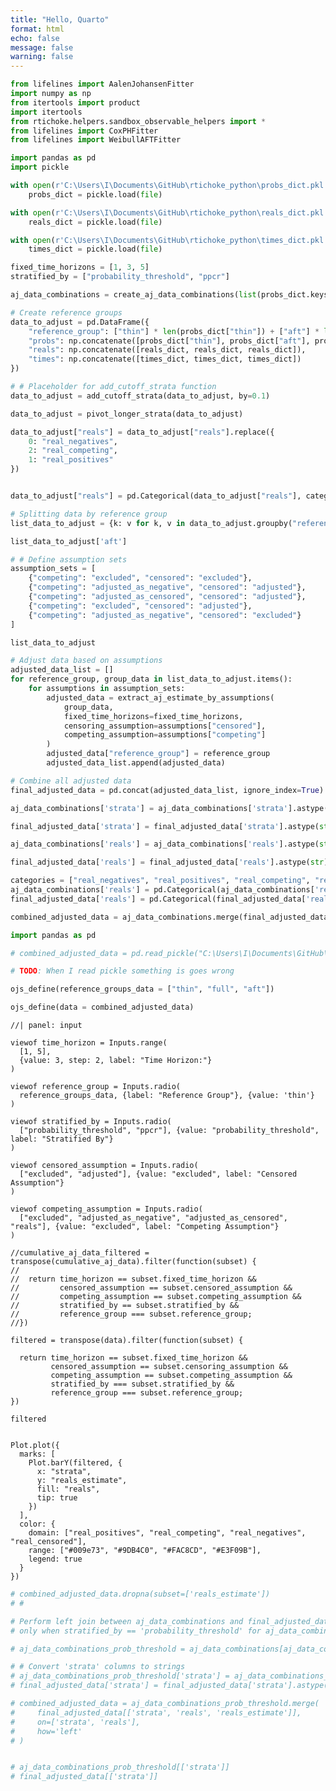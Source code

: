 ```yaml
---
title: "Hello, Quarto"
format: html
echo: false
message: false
warning: false
---
```


```python
from lifelines import AalenJohansenFitter
import numpy as np
from itertools import product
import itertools
from rtichoke.helpers.sandbox_observable_helpers import *
from lifelines import CoxPHFitter
from lifelines import WeibullAFTFitter

import pandas as pd
import pickle  

with open(r'C:\Users\I\Documents\GitHub\rtichoke_python\probs_dict.pkl', 'rb') as file:
    probs_dict = pickle.load(file)

with open(r'C:\Users\I\Documents\GitHub\rtichoke_python\reals_dict.pkl', 'rb') as file:
    reals_dict = pickle.load(file)

with open(r'C:\Users\I\Documents\GitHub\rtichoke_python\times_dict.pkl', 'rb') as file:
    times_dict = pickle.load(file)


```


```python

fixed_time_horizons = [1, 3, 5]
stratified_by = ["probability_threshold", "ppcr"]

aj_data_combinations = create_aj_data_combinations(list(probs_dict.keys()), fixed_time_horizons, stratified_by, 0.1)

```



```python
# Create reference groups
data_to_adjust = pd.DataFrame({
    "reference_group": ["thin"] * len(probs_dict["thin"]) + ["aft"] * len(probs_dict["thin"]) + ["full"] * len(probs_dict["thin"]),
    "probs": np.concatenate([probs_dict["thin"], probs_dict["aft"], probs_dict["full"]]),
    "reals": np.concatenate([reals_dict, reals_dict, reals_dict]),
    "times": np.concatenate([times_dict, times_dict, times_dict])
})

# # Placeholder for add_cutoff_strata function
data_to_adjust = add_cutoff_strata(data_to_adjust, by=0.1)

```



```python
data_to_adjust = pivot_longer_strata(data_to_adjust)

data_to_adjust["reals"] = data_to_adjust["reals"].replace({
    0: "real_negatives",
    2: "real_competing",
    1: "real_positives"
})


data_to_adjust["reals"] = pd.Categorical(data_to_adjust["reals"], categories=["real_negatives", "real_competing", "real_positives"], ordered=True)

# Splitting data by reference group
list_data_to_adjust = {k: v for k, v in data_to_adjust.groupby("reference_group")}

list_data_to_adjust['aft']

# # Define assumption sets
assumption_sets = [
    {"competing": "excluded", "censored": "excluded"},
    {"competing": "adjusted_as_negative", "censored": "adjusted"},
    {"competing": "adjusted_as_censored", "censored": "adjusted"},
    {"competing": "excluded", "censored": "adjusted"},
    {"competing": "adjusted_as_negative", "censored": "excluded"}
]

```


```python

list_data_to_adjust

# Adjust data based on assumptions
adjusted_data_list = []
for reference_group, group_data in list_data_to_adjust.items():
    for assumptions in assumption_sets:
        adjusted_data = extract_aj_estimate_by_assumptions(
            group_data,
            fixed_time_horizons=fixed_time_horizons,
            censoring_assumption=assumptions["censored"],
            competing_assumption=assumptions["competing"]
        )
        adjusted_data["reference_group"] = reference_group
        adjusted_data_list.append(adjusted_data)


```

```python
# Combine all adjusted data
final_adjusted_data = pd.concat(adjusted_data_list, ignore_index=True)

aj_data_combinations['strata'] = aj_data_combinations['strata'].astype(str)

final_adjusted_data['strata'] = final_adjusted_data['strata'].astype(str)

aj_data_combinations['reals'] = aj_data_combinations['reals'].astype(str)

final_adjusted_data['reals'] = final_adjusted_data['reals'].astype(str)

categories = ["real_negatives", "real_positives", "real_competing", "real_censored"]
aj_data_combinations['reals'] = pd.Categorical(aj_data_combinations['reals'], categories=categories, ordered=True)
final_adjusted_data['reals'] = pd.Categorical(final_adjusted_data['reals'], categories=categories, ordered=True)

combined_adjusted_data = aj_data_combinations.merge(final_adjusted_data, on=["reference_group", "fixed_time_horizon", "censoring_assumption", "competing_assumption", "reals", "strata"], how='left')

```

```python

import pandas as pd

# combined_adjusted_data = pd.read_pickle("C:\Users\I\Documents\GitHub\rtichoke_python\docs\combined_adjusted_data.pkl")

# TODO: When I read pickle something is goes wrong

ojs_define(reference_groups_data = ["thin", "full", "aft"])

ojs_define(data = combined_adjusted_data)

```

```ojs

//| panel: input

viewof time_horizon = Inputs.range(
  [1, 5], 
  {value: 3, step: 2, label: "Time Horizon:"}
)

viewof reference_group = Inputs.radio(
  reference_groups_data, {label: "Reference Group"}, {value: 'thin'}
)

viewof stratified_by = Inputs.radio(
  ["probability_threshold", "ppcr"], {value: "probability_threshold", label: "Stratified By"}
)

viewof censored_assumption = Inputs.radio(
  ["excluded", "adjusted"], {value: "excluded", label: "Censored Assumption"}
)

viewof competing_assumption = Inputs.radio(
  ["excluded", "adjusted_as_negative", "adjusted_as_censored", "reals"], {value: "excluded", label: "Competing Assumption"}
)

```

```ojs

//cumulative_aj_data_filtered = transpose(cumulative_aj_data).filter(function(subset) {
//
//  return time_horizon == subset.fixed_time_horizon &&
//         censored_assumption == subset.censored_assumption &&
//         competing_assumption == subset.competing_assumption &&
//         stratified_by == subset.stratified_by && 
//         reference_group === subset.reference_group;
//})

filtered = transpose(data).filter(function(subset) {

  return time_horizon == subset.fixed_time_horizon &&
         censored_assumption == subset.censoring_assumption &&
         competing_assumption == subset.competing_assumption &&
         stratified_by === subset.stratified_by && 
         reference_group === subset.reference_group;
})

filtered


```

```ojs

  
Plot.plot({
  marks: [
    Plot.barY(filtered, { 
      x: "strata", 
      y: "reals_estimate", 
      fill: "reals", 
      tip: true 
    })
  ],
  color: {
    domain: ["real_positives", "real_competing", "real_negatives", "real_censored"], 
    range: ["#009e73", "#9DB4C0", "#FAC8CD", "#E3F09B"],
    legend: true
  }
})

``` 

```python

# combined_adjusted_data.dropna(subset=['reals_estimate'])
# # 

# Perform left join between aj_data_combinations and final_adjusted_data on 'strata' and 'reals_estimate'
# only when stratified_by == 'probability_threshold' for aj_data_combinations

# aj_data_combinations_prob_threshold = aj_data_combinations[aj_data_combinations['stratified_by'] == 'probability_threshold']

# # Convert 'strata' columns to strings
# aj_data_combinations_prob_threshold['strata'] = aj_data_combinations_prob_threshold['strata'].astype(str)
# final_adjusted_data['strata'] = final_adjusted_data['strata'].astype(str)

# combined_adjusted_data = aj_data_combinations_prob_threshold.merge(
#     final_adjusted_data[['strata', 'reals', 'reals_estimate']],
#     on=['strata', 'reals'],
#     how='left'
# )


# aj_data_combinations_prob_threshold[['strata']]
# final_adjusted_data[['strata']]
```